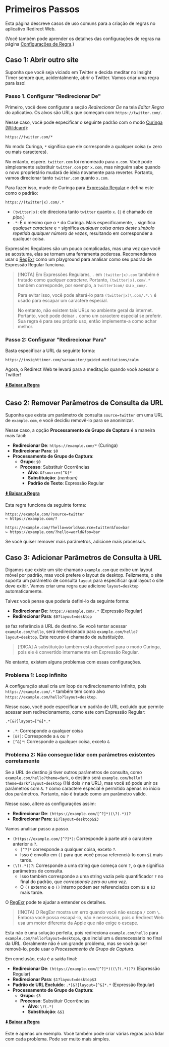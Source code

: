 # Primeiros Passos

Esta página descreve casos de uso comuns para a criação de regras no aplicativo Redirect Web.

(Você também pode aprender os detalhes das configurações de regras na página [Configurações de Regra](./rule-settings).)

## Caso 1: Abrir outro site

Suponha que você seja viciado em Twitter e decida meditar no Insight Timer sempre que, acidentalmente, abrir o Twitter. Vamos criar uma regra para isso!

### Passo 1. Configurar "Redirecionar De"

Primeiro, você deve configurar a seção *Redirecionar De* na tela *Editar Regra* do aplicativo. Os alvos são URLs que começam com `https://twitter.com/`.

Nesse caso, você pode especificar o seguinte padrão com o modo [Curinga (Wildcard)](rule-settings?id=wildcard):

```
https://twitter.com/*
```

No modo Curinga, `*` significa que ele corresponde a qualquer coisa (= zero ou mais caracteres).

No entanto, espere. `twitter.com` foi renomeado para `x.com`. Você pode simplesmente substituir `twitter.com` por `x.com`, mas ninguém sabe quando o novo proprietário mudará de ideia novamente para reverter. Portanto, vamos direcionar tanto `twitter.com` quanto `x.com`.

Para fazer isso, mude de Curinga para [Expressão Regular](rule-settings?id=regular-expression) e defina este como o padrão:

```
https://(twitter|x).com/.*
```

*   `(twitter|x)`: ele direciona tanto `twitter` quanto `x`. (`|` é chamado de *pipe*.)
*   `.*`: É o mesmo que o `*` do Curinga. Mais especificamente, `.` significa *qualquer caractere* e `*` significa *qualquer coisa antes deste símbolo repetida qualquer número de vezes*, resultando em corresponder a qualquer coisa.

Expressões Regulares são um pouco complicadas, mas uma vez que você se acostuma, elas se tornam uma ferramenta poderosa. Recomendamos usar o [RegExr](https://regexr.com) como um playground para analisar como seu padrão de Expressão Regular funciona.

> [!NOTA]
> Em Expressões Regulares, `.` em `(twitter|x).com` também é tratado como *qualquer caractere*. Portanto, `(twitter|x).com/.*` também corresponde, por exemplo, a `twitter1com/` ou `x_com/`.
>
> Para evitar isso, você pode alterá-lo para `(twitter|x)\.com/.*`. `\` é usado para escapar um caractere especial.
>
> No entanto, não existem tais URLs no ambiente geral da internet. Portanto, você pode deixar `.` como um caractere especial se preferir. Sua regra é para seu próprio uso, então implemente-a como achar melhor.

### Passo 2: Configurar "Redirecionar Para"

Basta especificar a URL da seguinte forma:

```
https://insighttimer.com/saraauster/guided-meditations/calm
```

Agora, o Redirect Web te levará para a meditação quando você acessar o Twitter!

**[⬇️ Baixar a Regra](/rules/reduce-twitter-addiction.redirectweb)**

## Caso 2: Remover Parâmetros de Consulta da URL

Suponha que exista um parâmetro de consulta `source=twitter` em uma URL de `example.com`, e você decidiu removê-lo para se anonimizar.

Nesse caso, a opção **Processamento de Grupo de Captura** é a maneira mais fácil:

*   **Redirecionar De**: `https://example.com/*` (Curinga)
*   **Redirecionar Para**: `$0`
*   **Processamento de Grupo de Captura**:
    *   **Grupo**: `$0`
    *   **Processo**: Substituir Ocorrências
        *   **Alvo**: `&?source=[^&]*`
        *   **Substituição**: *(nenhum)*
        *   **Padrão de Texto**: Expressão Regular

**[⬇️ Baixar a Regra](/rules/remove-parameters.redirectweb)**

Esta regra funciona da seguinte forma:

```
https://example.com/?source=twitter
↪ https://example.com/?

https://example.com/?hello=world&source=twitter&foo=bar
↪ https://example.com/?hello=world&foo=bar
```

Se você quiser remover mais parâmetros, adicione mais processos.

## Caso 3: Adicionar Parâmetros de Consulta à URL

Digamos que existe um site chamado `example.com` que exibe um layout móvel por padrão, mas você prefere o layout de desktop. Felizmente, o site suporta um parâmetro de consulta `layout` para especificar qual layout o site deve exibir. Vamos criar uma regra que adicione `layout=desktop` automaticamente.

Talvez você pense que poderia defini-lo da seguinte forma:

*   **Redirecionar De**: `https://example.com/.*` (Expressão Regular)
*   **Redirecionar Para**: `$0?layout=desktop`

`$0` faz referência à URL de destino. Se você tentar acessar `example.com/hello`, será redirecionado para `example.com/hello?layout=desktop`. Este recurso é chamado de *substituição*.

> [!DICA]
> A substituição também está disponível para o modo Curinga, pois ele é convertido internamente em Expressão Regular.

No entanto, existem alguns problemas com essas configurações.

### Problema 1: Loop infinito

A configuração atual cria um loop de redirecionamento infinito, pois `https://example.com/.*` também tem como alvo `https://example.com/hello?layout=desktop`.

Nesse caso, você pode especificar um padrão de URL excluído que permite acessar sem redirecionamento, como este com Expressão Regular:

```
.*[&?]layout=[^&]*.*
```

*   `.*`: Corresponde a qualquer coisa
*   `[&?]`: Corresponde a `&` ou `?`
*   `[^&]*`: Corresponde a qualquer coisa, exceto `&`

### Problema 2: Não consegue lidar com parâmetros existentes corretamente

Se a URL de destino já tiver outros parâmetros de consulta, como `example.com/hello?theme=dark`, o destino será `example.com/hello?theme=dark?layout=desktop` (Há dois `?` na URL), mas você só pode unir os parâmetros com `&`. `?` como caractere especial é permitido apenas no início dos parâmetros. Portanto, não é tratado como um parâmetro válido.

Nesse caso, altere as configurações assim:

*   **Redirecionar De**: `(https://example.com/[^?]*)(\?(.*))?`
*   **Redirecionar Para**: `$1?layout=desktop&$3`

Vamos analisar passo a passo.

*   `(https://example.com/[^?]*)`: Corresponde à parte até o caractere anterior a `?`.
    *   `[^?]*` corresponde a qualquer coisa, exceto `?`.
    *   Isso é envolto em `()` para que você possa referenciá-lo com `$1` mais tarde.
*   `(\?(.*))?`: Corresponde a uma string que começa com `?`, o que significa parâmetros de consulta.
    *   Isso também corresponde a uma string vazia pelo quantificador `?` no final do padrão, que *corresponde zero ou uma vez*.
    *   O `()` externo e o `()` interno podem ser referenciados com `$2` e `$3` mais tarde.

O [RegExr](https://regexr.com) pode te ajudar a entender os detalhes.

> [!NOTA]
> O RegExr mostra um erro quando você não escapa `/` com `\`. Embora você possa escapá-lo, não é necessário, pois o Redirect Web usa um motor diferente da Apple que não exige o escape.

Esta não é uma solução perfeita, pois redireciona `example.com/hello` para `example.com/hello?layout=desktop&`, que inclui um `&` desnecessário no final da URL. Geralmente não é um grande problema, mas se você quiser removê-lo, pode usar o *Processamento de Grupo de Captura*.

Em conclusão, esta é a saída final:

*   **Redirecionar De**: `(https://example.com/[^?]*)((\?(.*))?)` (Expressão Regular)
*   **Redirecionar Para**: `$1?layout=desktop$3`
*   **Padrão de URL Excluído**: `.*[&?]layout=[^&]*.*` (Expressão Regular)
*   **Processamento de Grupo de Captura**:
    *   **Grupo**: `$3`
    *   **Processo**: Substituir Ocorrências
        *   **Alvo**: `\?(.*)`
        *   **Substituição**: `&$1`

**[⬇️ Baixar a Regra](/rules/add-parameters.redirectweb)**

Este é apenas um exemplo. Você também pode criar várias regras para lidar com cada problema. Pode ser muito mais simples.